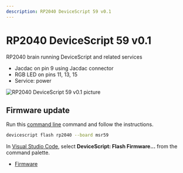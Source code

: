 ```yaml
---
description: RP2040 DeviceScript 59 v0.1
---
```

# RP2040 DeviceScript 59 v0.1

RP2040 brain running DeviceScript and related services


- Jacdac on pin 9 using Jacdac connector
- RGB LED on pins 11, 13, 15
- Service: power



![RP2040 DeviceScript 59 v0.1 picture](https://microsoft.github.io/jacdac-docs/images/devices/microsoft-research/rp2040devicescript59v01.catalog.jpg)


## Firmware update

Run this [command line](/api/cli) command and follow the instructions.

```bash
devicescript flash rp2040 --board msr59
```

In [Visual Studio Code](/getting-started/vscode),
select **DeviceScript: Flash Firmware...** from the command palette.


- [Firmware](https://github.com/microsoft/jacdac-pico/releases/latest/download/devicescript-rp2040-msr59.uf2)